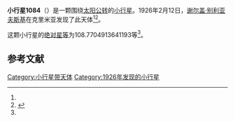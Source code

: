 {{Infobox planet
| bgcolour = #FFFFC0
| name = 1084 Tamariwa
| symbol = 
| image = 
| caption = 
| discovery = yes
| discovery_ref = 
| discoverer = [[谢尔盖·别利亚夫斯基|谢尔盖·别利亚夫斯基]]
| discovery_site = [[克里米亚|克里米亚]] 
| discovered = 1926年2月12日
| designations = yes
| mp_name = 
| named_after = 
| alt_names = 1926 CC/ 1927 JB / 1928 TA
| mp_category = [[主带小行星|主带小行星]]
| orbit_ref = <ref name="a">[http://ssd.jpl.nasa.gov/sbdb.cgi?sstr=1084 1084 Tamariwa] {{Wayback|url=http://ssd.jpl.nasa.gov/sbdb.cgi?sstr=1084 |date=20140902125250 }}，小行星數據庫瀏覽器（JPL Small-Body Database Browser）－[[美国国家航空航天局|美国国家航空航天局]]喷气推进实验室</ref>
| epoch = 2456400.5 (2013年4月18日更新)
| aphelion = {{convert|3.041815788802061|AU|km|3|abbr=on|lk=out}}
| perihelion = {{convert|2.341069512625285|AU|km|3|abbr=on}}
| semimajor = {{convert|2.691442650713673|AU|km|3|abbr=on}}
| eccentricity = 0.130180421
| period = 1612.783688 [[日|日]]<br />4.42[[儒略年|儒略年]]
| avg_speed = 
| inclination = 3.890487879071455
| asc_node = 187.1426626800503
| mean_anomaly = 
| arg_peri = 108.7704913641193
| satellites = 
| physical_characteristics = yes
| dimensions = 
| mass = 
| density = 
| surface_grav = 
| escape_velocity = 
| sidereal_day = 
| axial_tilt = 
| pole_ecliptic_lat = 
| pole_ecliptic_lon = 
| albedo = 
| temperatures= 
| temp_name1 = 
| mean_temp_1 = 
| max_temp_1 = 
| temp_name2 = 
| max_temp_2 = 
| spectral_type = 
| abs_magnitude = 108.7704913641193
}}

'''小行星1084'''（{{lang-en|1084 Tamariwa}}）是一颗围绕[[太阳|太阳]][[公转|公转]]的[[小行星|小行星]]。1926年2月12日，[[谢尔盖·别利亚夫斯基|谢尔盖·别利亚夫斯基]]在克里米亚发现了此天体<ref name="a" /><ref>{{cite news|title=小行星列表|url=http://cfa-www.harvard.edu/iau/lists/NumberedMPs.txt|accessdate=2013-07-08|newspaper=哈佛大学|archive-date=2008-05-17|archive-url=https://web.archive.org/web/20080517010638/http://cfa-www.harvard.edu/iau/lists/NumberedMPs.txt|dead-url=no}}</ref>。

这颗小行星的[[绝对星等|绝对星等]]为108.7704913641193等<ref name="a" />。

==参考文献==
{{reflist}}
{{Minor Planet Number|[[小行星1083|小行星1083]]|[[小行星1085|小行星1085]]}}

{{小天体}}

[[Category:小行星带天体|Category:小行星带天体]]
[[Category:1926年发现的小行星|Category:1926年发现的小行星]]

{{asteroid-stub}}